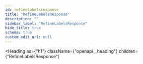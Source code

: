 ```yaml
---
id: refinelabelsresponse
title: "RefineLabelsResponse"
description: ""
sidebar_label: "RefineLabelsResponse"
hide_title: true
schema: true
custom_edit_url: null
---
```



<Heading
  as={"h1"}
  className={"openapi__heading"}
  children={"RefineLabelsResponse"}
>
</Heading>





<ul>
  <SchemaItem
    collapsible={false}
    name={""}
    required={false}
    schemaName={"object"}
    qualifierMessage={undefined}
    schema={{}}
  >
    
  </SchemaItem>
</ul>
            